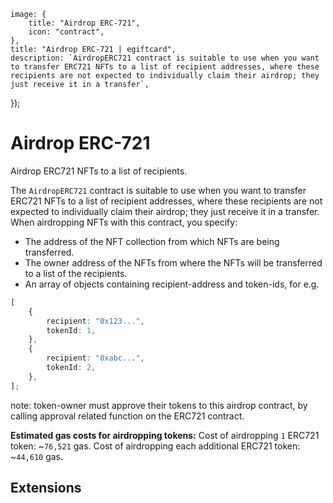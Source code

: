 
	image: {
		title: "Airdrop ERC-721",
		icon: "contract",
	},
	title: "Airdrop ERC-721 | egiftcard",
	description: `AirdropERC721 contract is suitable to use when you want to transfer ERC721 NFTs to a list of recipient addresses, where these recipients are not expected to individually claim their airdrop; they just receive it in a transfer`,
});

# Airdrop ERC-721

Airdrop ERC721 NFTs to a list of recipients.

The `AirdropERC721` contract is suitable to use when you want to transfer ERC721 NFTs to a list of recipient addresses, where these recipients are not expected to individually claim their airdrop; they just receive it in a transfer.
When airdropping NFTs with this contract, you specify:

- The address of the NFT collection from which NFTs are being transferred.
- The owner address of the NFTs from where the NFTs will be transferred to a list of the recipients.
- An array of objects containing recipient-address and token-ids, for e.g.

```typescript
[
	{
		recipient: "0x123...",
		tokenId: 1,
	},
	{
		recipient: "0xabc...",
		tokenId: 2,
	},
];
```

note: token-owner must approve their tokens to this airdrop contract, by calling approval related function on the ERC721 contract.

**Estimated gas costs for airdropping tokens:**
Cost of airdropping `1` ERC721 token: ~`76,521` gas. Cost of airdropping each additional ERC721 token: ~`44,610` gas.

## Extensions
